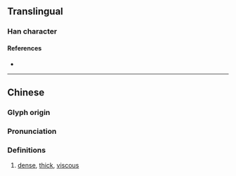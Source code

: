 {{character info/new}}
==Translingual==

===Han character===
{{Han char|rn=85|rad=水|as=10|sn=13|four=35194|canj=ENQD|ids=⿰氵桀}}

====References====
* {{Han ref|kx=0642.260|dkj=18029|dj=1050.070|hdz=31703.080|uh=6ED0|ud=28368|bh=DE66|bd=56934}}

----

==Chinese==
{{zh-forms}}

===Glyph origin===
{{Han etym}}

===Pronunciation===
{{zh-pron
|m=jié
|c=git6
|h=pfs=
|md=
|mn=
|w=
|mc=y
|oc=y
|cat=
}}

===Definitions===
{{zh-hanzi}}

# {{lb|zh|Cantonese}} [[dense]], [[thick]], [[viscous]]
